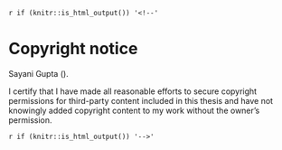 `r if (knitr::is_html_output()) '<!--'` 

# Copyright notice {- #ch-copyright}

\textcopyright { }Sayani Gupta (\number\the\year). 

I certify that I have made all reasonable efforts to secure copyright permissions for third-party content included in this thesis and have not knowingly added copyright content to my work without the owner's permission.

\newpage

`r if (knitr::is_html_output()) '-->'`
